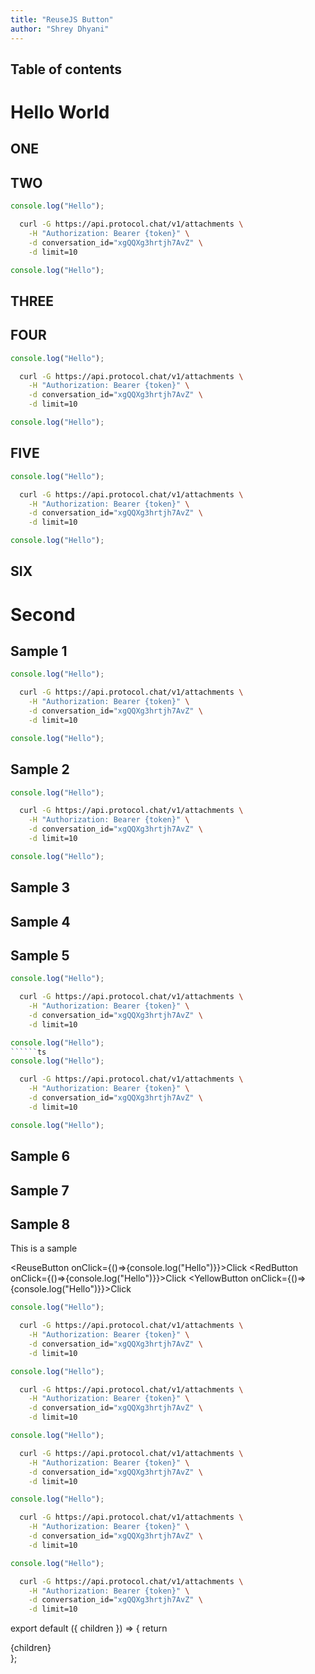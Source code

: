 ```yaml
---
title: "ReuseJS Button"
author: "Shrey Dhyani"
---
```



## Table of contents

# Hello World

## ONE
## TWO
```ts
console.log("Hello");
```

```bash {{ title: 'cURL' }}
  curl -G https://api.protocol.chat/v1/attachments \
    -H "Authorization: Bearer {token}" \
    -d conversation_id="xgQQXg3hrtjh7AvZ" \
    -d limit=10
```

```ts
console.log("Hello");
```
## THREE
## FOUR
```ts
console.log("Hello");
```

```bash {{ title: 'cURL' }}
  curl -G https://api.protocol.chat/v1/attachments \
    -H "Authorization: Bearer {token}" \
    -d conversation_id="xgQQXg3hrtjh7AvZ" \
    -d limit=10
```

```ts
console.log("Hello");
```
## FIVE
```ts
console.log("Hello");
```

```bash {{ title: 'cURL' }}
  curl -G https://api.protocol.chat/v1/attachments \
    -H "Authorization: Bearer {token}" \
    -d conversation_id="xgQQXg3hrtjh7AvZ" \
    -d limit=10
```

```ts
console.log("Hello");
```
## SIX

# Second

## Sample 1
```ts
console.log("Hello");
```

```bash {{ title: 'cURL' }}
  curl -G https://api.protocol.chat/v1/attachments \
    -H "Authorization: Bearer {token}" \
    -d conversation_id="xgQQXg3hrtjh7AvZ" \
    -d limit=10
```

```ts
console.log("Hello");
```
## Sample 2

```ts
console.log("Hello");
```

```bash {{ title: 'cURL' }}
  curl -G https://api.protocol.chat/v1/attachments \
    -H "Authorization: Bearer {token}" \
    -d conversation_id="xgQQXg3hrtjh7AvZ" \
    -d limit=10
```

```ts
console.log("Hello");
```
## Sample 3
## Sample 4
## Sample 5

```ts
console.log("Hello");
```

```bash {{ title: 'cURL' }}
  curl -G https://api.protocol.chat/v1/attachments \
    -H "Authorization: Bearer {token}" \
    -d conversation_id="xgQQXg3hrtjh7AvZ" \
    -d limit=10
```

```ts
console.log("Hello");
``````ts
console.log("Hello");
```

```bash {{ title: 'cURL' }}
  curl -G https://api.protocol.chat/v1/attachments \
    -H "Authorization: Bearer {token}" \
    -d conversation_id="xgQQXg3hrtjh7AvZ" \
    -d limit=10
```

```ts
console.log("Hello");
```
## Sample 6
## Sample 7
## Sample 8
This is a sample


<ReuseButton onClick={()=>{console.log("Hello")}}>Click</ReuseButton>
<RedButton onClick={()=>{console.log("Hello")}}>Click</RedButton>
<YellowButton onClick={()=>{console.log("Hello")}}>Click</YellowButton>


```ts
console.log("Hello");
```

```bash {{ title: 'cURL' }}
  curl -G https://api.protocol.chat/v1/attachments \
    -H "Authorization: Bearer {token}" \
    -d conversation_id="xgQQXg3hrtjh7AvZ" \
    -d limit=10
```

```ts
console.log("Hello");
```

```bash {{ title: 'cURL' }}
  curl -G https://api.protocol.chat/v1/attachments \
    -H "Authorization: Bearer {token}" \
    -d conversation_id="xgQQXg3hrtjh7AvZ" \
    -d limit=10
```
```ts
console.log("Hello");
```

```bash {{ title: 'cURL' }}
  curl -G https://api.protocol.chat/v1/attachments \
    -H "Authorization: Bearer {token}" \
    -d conversation_id="xgQQXg3hrtjh7AvZ" \
    -d limit=10
```
```ts
console.log("Hello");
```

```bash {{ title: 'cURL' }}
  curl -G https://api.protocol.chat/v1/attachments \
    -H "Authorization: Bearer {token}" \
    -d conversation_id="xgQQXg3hrtjh7AvZ" \
    -d limit=10
```
```ts
console.log("Hello");
```

```bash {{ title: 'cURL' }}
  curl -G https://api.protocol.chat/v1/attachments \
    -H "Authorization: Bearer {token}" \
    -d conversation_id="xgQQXg3hrtjh7AvZ" \
    -d limit=10
```

export default ({ children }) => {
  return <div className="prose max-w-full mx-4" >{children}</div>
};
